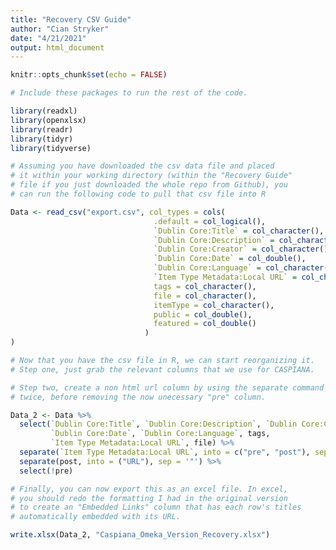 ```yaml
---
title: "Recovery CSV Guide"
author: "Cian Stryker"
date: "4/21/2021"
output: html_document
---
```


```r
knitr::opts_chunk$set(echo = FALSE)

# Include these packages to run the rest of the code. 

library(readxl)
library(openxlsx)
library(readr)
library(tidyr)
library(tidyverse)
```


```r

# Assuming you have downloaded the csv data file and placed
# it within your working directory (within the "Recovery Guide"
# file if you just downloaded the whole repo from Github), you
# can run the following code to pull that csv file into R 

Data <- read_csv("export.csv", col_types = cols(
                                .default = col_logical(),
                                `Dublin Core:Title` = col_character(),
                                `Dublin Core:Description` = col_character(),
                                `Dublin Core:Creator` = col_character(),
                                `Dublin Core:Date` = col_double(),
                                `Dublin Core:Language` = col_character(),
                                `Item Type Metadata:Local URL` = col_character(),
                                tags = col_character(),
                                file = col_character(),
                                itemType = col_character(),
                                public = col_double(),
                                featured = col_double()
                              )
)

# Now that you have the csv file in R, we can start reorganizing it. 
# Step one, just grab the relevant columns that we use for CASPIANA.

# Step two, create a non html url column by using the separate command
# twice, before removing the now unecessary "pre" column. 

Data_2 <- Data %>%
  select(`Dublin Core:Title`, `Dublin Core:Description`, `Dublin Core:Creator`,
         `Dublin Core:Date`, `Dublin Core:Language`, tags,
         `Item Type Metadata:Local URL`, file) %>%
  separate(`Item Type Metadata:Local URL`, into = c("pre", "post"), sep = '<a href="') %>%
  separate(post, into = ("URL"), sep = '"') %>%
  select(!pre)

```

```r

# Finally, you can now export this as an excel file. In excel, 
# you should redo the formatting I had in the original version 
# to create an "Embedded Links" column that has each row's titles 
# automatically embedded with its URL. 

write.xlsx(Data_2, "Caspiana_Omeka_Version_Recovery.xlsx")

```

